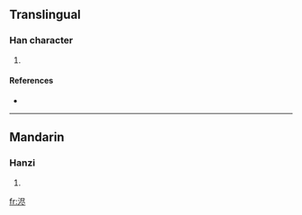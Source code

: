 ==Translingual==

===Han character===
{{Han char|rn=85|rad=水|as=06|sn=9|four=|canj=水尸人卜 (ESOY)}}

# {{defn|Han|sort=水06}}

====References====
* {{Han ref|kx=0623.171|hdz=31617.030|uh=6D55|ud=27989}}

----

==Mandarin==

===Hanzi===
{{cmn-hanzi|pin=[[jìn]] ([[jin4]])|wg=chin<sup>4</sup>}}

# {{defn|Mandarin}}

[[fr:浕]]